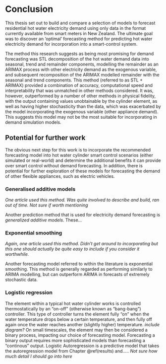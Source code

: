 # Conclusion {#conclusion}

This thesis set out to build and compare a selection of models to forecast residential hot water electricity demand using only data in the format currently available from smart meters in New Zealand. The ultimate goal was to discover an 'optimal' forecasting method for predicting hot water electricity demand for incorporation into a smart-control system.

The method this research suggests as being most promising for demand forecasting was STL decomposition of the hot water demand data into seasonal, trend and remainder components, modelling the remainder as an ARIMAX process with other electricity demand as the exogenous variable, and subsequent recomposition of the ARIMAX modelled remainder with the seasonal and trend components. This method (referred to as STL + ARIMAX) provided a combination of accuracy, computational speed and interpretability that was unmatched in other methods considered. It was, however, outperformed by a number of other methods in physical fidelity, with the output containing values unobtainable by the cylinder element, as well as having higher stochasticity than the data, which was exacerbated by the model incorporating the exogenous variable (other appliance demand). This suggests this model may not be the most suitable for incorporating in demand simulation models.

## Potential for further work 

The obvious next step for this work is to incorporate the recommended forecasting model into hot water cylinder smart control scenarios (either simulated or real-world) and determine the additional benefits it can provide over smart control without demand forecasting.
In addition, there is potential for further exploration of these models for forecasting the demand of other flexible appliances, such as electric vehicles.

### Generalised additive models
_One article used this method. Was quite involved to describe and build, ran out of time. Not sure if worth mentioning_

Another prediction method that is used for electricity demand forecasting is _generalized additive models_. These...

### Exponential smoothing
_Again, one article used this method. Didn't get around to incorporating but this one should actually be quite easy to include if you consider it worthwhile._

Another forecasting model referred to within the literature is exponential smoothing. This method is generally regarded as performing similarly to ARIMA modelling, but can outperform ARIMA in forecasts of extremely stochastic data.

### Logistic regression
The element within a typical hot water cylinder works is controlled thermostatically by an "on-off" (otherwise known as "bang-bang") controller. This type of controller turns the element fully "on" when the water temperature drops below a certain temperature, and then fully off again once the water reaches another (slightly higher) temperature. _include diagram?_
On small timescales, the element may then be considered a binary process, impacting our choice of forecasting model. Forecasting a binary output requires more sophisticated models than forecasting a "continous" output. 
Logistic Autoregression is a predictive model that takes the autoregression model from Chapter \@ref(results) and.....
_Not sure how much detail I should go into here_

<!--
Despite the reasonable forecasting accuracy of the vector autoregression method above, the model diverges from physical reality in two crucial ways. First, the model is fitted using ordinary least squares, with no regard for maintaining the forcasted demand to be greater than zero.

In addition, vector autoregression assumes continuity of the process. While the half-hour data (being actually 30 minute averages of 1 minute data) appears roughly continuous, the 1 minute data shows the element is essentially a discrete process, with the element either being fully on or fully off.
-->
